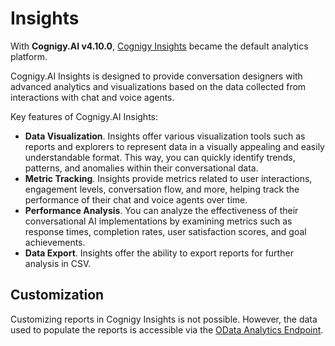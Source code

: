 # Insights

With **Cognigy.AI v4.10.0**, [Cognigy Insights](../../insights/overview.mdx) became the default analytics platform.

Cognigy.AI Insights is designed to provide conversation designers with advanced analytics and visualizations based on the data collected from interactions with chat and voice agents.

Key features of Cognigy.AI Insights:

- **Data Visualization**. Insights offer various visualization tools such as reports and explorers to represent data in a visually appealing and easily understandable format. This way, you can quickly identify trends, patterns, and anomalies within their conversational data.
- **Metric Tracking**. Insights provide metrics related to user interactions, engagement levels, conversation flow, and more, helping track the performance of their chat and voice agents over time.
- **Performance Analysis**. You can analyze the effectiveness of their conversational AI implementations by examining metrics such as response times, completion rates, user satisfaction scores, and goal achievements.
- **Data Export**. Insights offer the ability to export reports for further analysis in CSV.

## Customization

Customizing reports in Cognigy Insights is not possible. However, the data used to populate the reports is accessible via the [OData Analytics Endpoint](odata.mdx).